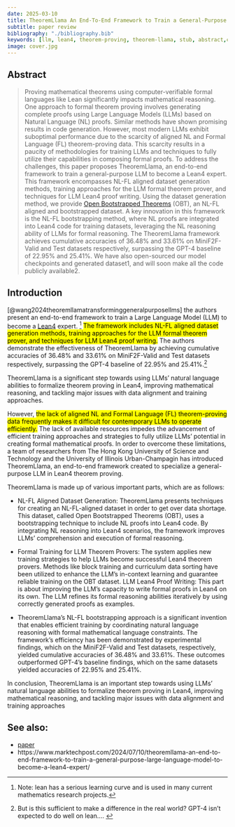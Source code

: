 ```yaml
---
date: 2025-03-10
title: TheoremLlama An End-To-End Framework to Train a General-Purpose Large Language Model to Become a Lean4 Expert
subtitle: paper review
bibliography: "./bibliography.bib"
keywords: [llm, lean4, theorem-proving, theorem-llama, stub, abstract,citation]
image: cover.jpg
---
```



## Abstract

>  Proving mathematical theorems using computer-verifiable formal languages like Lean significantly impacts mathematical reasoning. One approach to formal theorem proving involves generating complete proofs using Large Language Models (LLMs) based on Natural Language (NL) proofs. Similar methods have shown promising results in code generation. However, most modern LLMs exhibit suboptimal performance due to the scarcity of aligned NL and Formal Language (FL) theorem-proving data. This
scarcity results in a paucity of methodologies for training LLMs and techniques to fully utilize their capabilities in composing formal proofs. To address the challenges, this paper  proposes TheoremLlama, an end-to-end framework to train a general-purpose LLM to become a Lean4 expert. This framework encompasses NL-FL aligned dataset generation methods, training approaches for the LLM formal theorem prover, and techniques for LLM Lean4 proof writing. Using the dataset generation method, we provide [Open Bootstrapped Theorems](https://huggingface.co/datasets/RickyDeSkywalker/OpenBootstrappedTheorem) (OBT), an NL-FL aligned and bootstrapped dataset. A key innovation in this framework is the NL-FL bootstrapping method, where NL proofs are integrated into Lean4 code for training datasets, leveraging the NL reasoning ability of LLMs for formal reasoning. The TheoremLlama framework achieves cumulative accuracies of 36.48% and 33.61% on MiniF2F-Valid and Test datasets respectively, surpassing the GPT-4 baseline of 22.95% and 25.41%. We have also open-sourced our model checkpoints and generated dataset1, and will soon make all the code publicly available2.

## Introduction

[@wang2024theoremllamatransforminggeneralpurposellms] the authors present an end-to-end framework to train a Large Language Model (LLM) to become a [Lean4](https://github.com/leanprover/lean4) expert. ^[Note: lean has a serious learning curve and is used in many current mathematics research projects.] [The framework includes NL-FL aligned dataset generation methods, training approaches for the LLM formal theorem prover, and techniques for LLM Lean4 proof writing.]{.mark} The authors demonstrate the effectiveness of TheoremLlama by achieving cumulative accuracies of 36.48% and 33.61% on MiniF2F-Valid and Test datasets respectively, surpassing the GPT-4 baseline of 22.95% and 25.41%.^[But is this sufficient to make a difference in the real world? GPT-4 isn't expected to do well on lean.... ]

TheoremLlama is a significant step towards using LLMs’ natural language abilities to formalize theorem proving in Lean4, improving mathematical reasoning, and tackling major issues with data alignment and training approaches.

However, [the lack of aligned NL and Formal Language (FL) theorem-proving data frequently makes it difficult for contemporary LLMs to operate efficiently.]{.mark} The lack of available resources impedes the advancement of efficient training approaches and strategies to fully utilize LLMs’ potential in creating formal mathematical proofs. In order to overcome these limitations, a team of researchers from The Hong Kong University of Science and Technology and the University of Illinois Urban-Champagin has introduced TheoremLlama, an end-to-end framework created to specialize a general-purpose LLM in Lean4 theorem proving.

TheoremLlama is made up of various important parts, which are as follows:

- NL-FL Aligned Dataset Generation: TheoremLlama presents techniques for creating an NL-FL-aligned dataset in order to get over data shortage. This dataset, called Open Bootstrapped Theorems (OBT), uses a bootstrapping technique to include NL proofs into Lean4 code. By integrating NL reasoning into Lean4 scenarios, the framework improves LLMs’ comprehension and execution of formal reasoning.

- Formal Training for LLM Theorem Provers: The system applies new training strategies to help LLMs become successful Lean4 theorem provers. Methods like block training and curriculum data sorting have been utilized to enhance the LLM’s in-context learning and guarantee reliable training on the OBT dataset.
LLM Lean4 Proof Writing: This part is about improving the LLM’s capacity to write formal proofs in Lean4 on its own. The LLM refines its formal reasoning abilities iteratively by using correctly generated proofs as examples.

- TheoremLlama’s NL-FL bootstrapping approach is a significant invention that enables efficient training by coordinating natural language reasoning with formal mathematical language constraints. The framework’s efficiency has been demonstrated by experimental findings, which on the MiniF2F-Valid and Test datasets, respectively, yielded cumulative accuracies of 36.48% and 33.61%. These outcomes outperformed GPT-4’s baseline findings, which on the same datasets yielded accuracies of 22.95% and 25.41%.

In conclusion, TheoremLlama is an important step towards using LLMs’ natural language abilities to formalize theorem proving in Lean4, improving mathematical reasoning, and tackling major issues with data alignment and training approaches 


## See also:

- [paper](https://arxiv.org/abs/2407.03203)
- https://www.marktechpost.com/2024/07/10/theoremllama-an-end-to-end-framework-to-train-a-general-purpose-large-language-model-to-become-a-lean4-expert/


